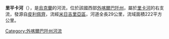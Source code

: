 '''里平卡河'''（{{lang-uk|Рипинка}}），是[[烏克蘭|烏克蘭]]的河流，位於該國西部[[外喀爾巴阡州|外喀爾巴阡州]]，屬於[[里卡河_(蒂薩河支流)|里卡河]]的右支流，發源自[[皮利佩齊|皮利佩齊]]，流經[[米日吉里亞區|米日吉里亞區]]，河道全長29公里，流域面積222平方公里。
{{Ukraine-river-stub}}
{{DEFAULTSORT:Рипинка}}
[[Category:外喀爾巴阡州河流|Category:外喀爾巴阡州河流]]